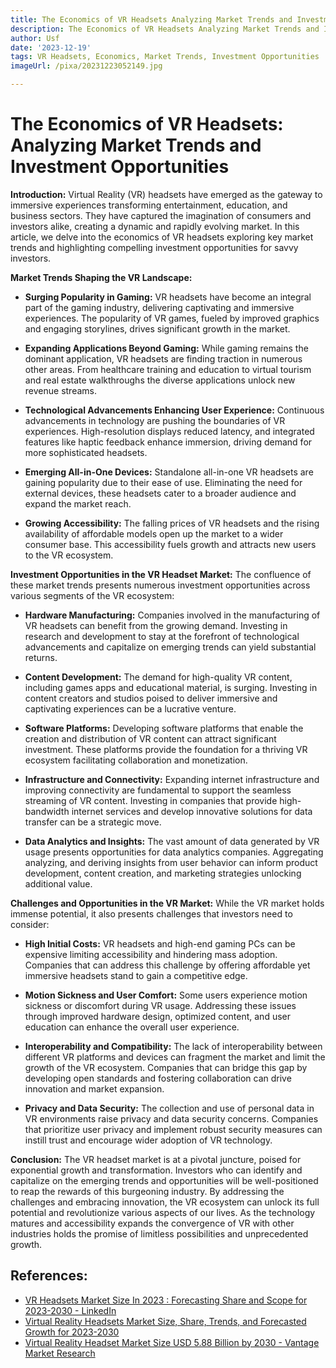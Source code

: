 ```yaml
---
title: The Economics of VR Headsets Analyzing Market Trends and Investment Opportunities
description: The Economics of VR Headsets Analyzing Market Trends and Investment Opportunities
author: Usf
date: '2023-12-19'
tags: VR Headsets, Economics, Market Trends, Investment Opportunities
imageUrl: /pixa/20231223052149.jpg

---
```

# The Economics of  VR Headsets:  Analyzing Market Trends and Investment  Opportunities

**Introduction:**
Virtual  Reality (VR) headsets have emerged as the  gateway to immersive experiences transforming entertainment,  education, and  business sectors. They have captured the imagination of consumers and investors alike,  creating a dynamic  and rapidly evolving market. In this article, we delve into the economics of VR headsets exploring key market trends  and highlighting compelling investment opportunities for savvy investors.


**Market Trends Shaping the VR Landscape:**
* **Surging Popularity in Gaming:** VR headsets have become an integral part of the gaming industry, delivering captivating and immersive experiences.  The popularity of VR games, fueled by improved graphics and engaging storylines, drives  significant growth in the market.


* **Expanding Applications  Beyond Gaming:** While  gaming remains the dominant application, VR headsets are finding traction  in numerous other areas. From healthcare training and education to virtual tourism and real estate walkthroughs  the diverse applications unlock new revenue  streams.


* **Technological Advancements Enhancing User Experience:** Continuous advancements in technology are pushing the boundaries  of VR experiences. High-resolution  displays reduced latency, and integrated features like haptic feedback enhance immersion,  driving demand for more sophisticated headsets.


* **Emerging All-in-One Devices:** Standalone all-in-one VR headsets are  gaining popularity due to their ease of use. Eliminating the need for external devices, these  headsets cater  to a broader audience and expand the market reach.


* **Growing Accessibility:** The falling prices of VR headsets and the rising availability of affordable models open up the market to  a wider consumer base. This accessibility fuels growth and attracts new users to the VR ecosystem.

**Investment Opportunities in the VR  Headset Market:**
The confluence of these market trends presents numerous investment opportunities across  various segments of the VR ecosystem:

* **Hardware Manufacturing:** Companies involved in the manufacturing of VR headsets can benefit from the growing demand. Investing in research and development to stay at the forefront of  technological advancements and capitalize  on emerging trends can  yield substantial returns.


* **Content Development:** The demand for high-quality  VR content, including games apps and educational material, is surging. Investing in content creators and studios poised to deliver immersive and captivating experiences can be a lucrative venture.


* **Software Platforms:** Developing software platforms that enable the creation and distribution of VR  content can  attract  significant investment.  These  platforms provide the foundation for a thriving VR ecosystem facilitating collaboration and monetization.


* **Infrastructure and Connectivity:** Expanding internet  infrastructure and improving connectivity are  fundamental to support  the seamless streaming of  VR content.  Investing in  companies  that provide high-bandwidth internet services and develop innovative  solutions for  data transfer can be a strategic move.


* **Data Analytics and Insights:** The vast amount of data generated by VR  usage presents opportunities for data analytics companies. Aggregating analyzing, and deriving insights from user behavior can inform product development, content creation, and marketing  strategies unlocking additional value.

**Challenges  and Opportunities in the VR  Market:**
While the VR market holds immense  potential, it also presents challenges that investors need to  consider:

*  **High Initial Costs:** VR headsets and high-end gaming PCs can be expensive limiting accessibility and  hindering  mass adoption. Companies that can address this challenge by offering affordable yet immersive headsets stand to gain a competitive edge.


* **Motion Sickness and  User Comfort:** Some users experience motion sickness  or discomfort during VR usage.  Addressing these issues through improved hardware design,  optimized content, and user education can enhance the overall user experience.


* **Interoperability and Compatibility:** The lack of interoperability between different VR platforms and devices  can  fragment the market and limit the growth of the VR ecosystem. Companies that can bridge this gap  by developing open standards and fostering collaboration can drive innovation and market expansion.


* **Privacy and Data  Security:** The collection and use of personal data in VR environments raise privacy and data security  concerns. Companies that prioritize user privacy and  implement robust  security  measures can instill trust and  encourage wider  adoption of VR  technology.

**Conclusion:**
The VR headset market is at a pivotal  juncture, poised for exponential growth and transformation. Investors who can identify and capitalize on the emerging trends and opportunities will be well-positioned to reap the  rewards of this burgeoning industry. By addressing the challenges and embracing innovation, the VR ecosystem can unlock its full potential and revolutionize various aspects of our lives. As the technology matures  and accessibility expands the convergence of VR with other industries holds the promise of limitless possibilities and unprecedented growth.

## References:
- [VR Headsets Market Size In 2023 : Forecasting Share and Scope for 2023-2030 - LinkedIn](https://www.linkedin.com/pulse/vr-headsets-market-size-2023-forecasting-share-scope)
- [Virtual Reality Headsets Market Size, Share, Trends, and Forecasted Growth for 2023-2030](https://www.linkedin.com/pulse/virtual-reality-headsets-market-size-share-trends?trk=article-ssr-frontend-pulse_more-articles_related-content-card)
- [Virtual Reality Headset Market Size USD 5.88 Billion by 2030 - Vantage Market Research](https://www.vantagemarketresearch.com/industry-report/virtual-reality-headset-market-2251)
